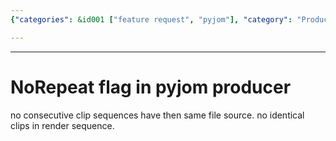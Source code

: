 ```yaml
---
{"categories": &id001 ["feature request", "pyjom"], "category": "Producer flags", "date": "2022-08-11 07:18:15", "description": "The NoRepeat flag in pyjom producer ensures that consecutive clip sequences do not have the same file source and that no identical clips are included in the render sequence, preventing repetition and enhancing video production quality.", "tags": *id001, "title": "NoRepeat flag in pyjom producer"}

---
```


------

# NoRepeat flag in pyjom producer

no consecutive clip sequences have then same file source.
no identical clips in render sequence.

